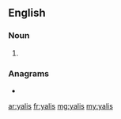 ==English==

===Noun===
{{head|en|noun plural form}}

# {{plural of|yali|lang=en}}

===Anagrams===
* {{l|en|Islay}}

[[ar:yalis]]
[[fr:yalis]]
[[mg:yalis]]
[[my:yalis]]